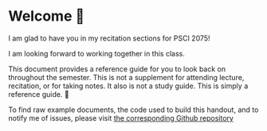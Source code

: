 # Welcome 👋 {.unnumbered #sec-welcome}


I am glad to have you in my recitation sections for PSCI 2075!

I am looking forward to working together in this class. 

This document provides a reference guide for you to look back on throughout the semester. This is not a supplement for attending lecture, recitation, or for taking notes. It also is not a study guide. This is simply a reference guide. 📑

To find raw example documents, the code used to build this handout, and to notify me of issues, please visit [the corresponding Github repository](https://github.com/DamonCharlesRoberts/psci2075sp23.classes.damoncroberts.com)